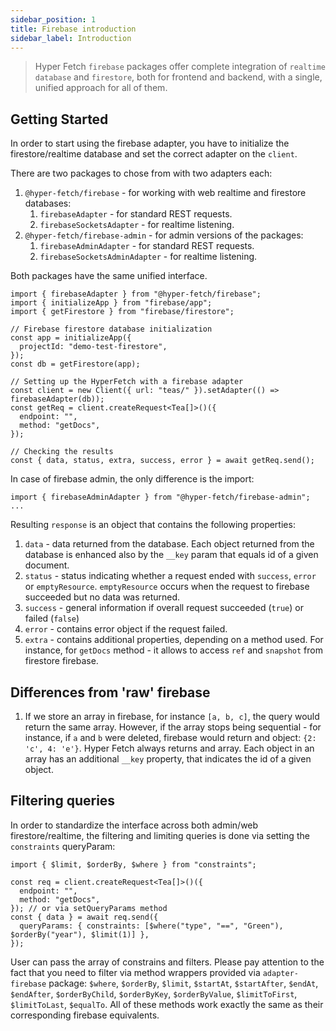 ```yaml
---
sidebar_position: 1
title: Firebase introduction
sidebar_label: Introduction
---
```


> Hyper Fetch `firebase` packages offer complete integration of `realtime database` and `firestore`, both for frontend
> and backend, with a single, unified approach for all of them.

## Getting Started

In order to start using the firebase adapter, you have to initialize the firestore/realtime database and set the correct
adapter on the `client`.

There are two packages to chose from with two adapters each:

1. `@hyper-fetch/firebase` - for working with web realtime and firestore databases:
   1. `firebaseAdapter` - for standard REST requests.
   2. `firebaseSocketsAdapter` - for realtime listening.
2. `@hyper-fetch/firebase-admin` - for admin versions of the packages:
   1. `firebaseAdminAdapter` - for standard REST requests.
   2. `firebaseSocketsAdminAdapter` - for realtime listening.

Both packages have the same unified interface.

```tsx
import { firebaseAdapter } from "@hyper-fetch/firebase";
import { initializeApp } from "firebase/app";
import { getFirestore } from "firebase/firestore";

// Firebase firestore database initialization
const app = initializeApp({
  projectId: "demo-test-firestore",
});
const db = getFirestore(app);

// Setting up the HyperFetch with a firebase adapter
const client = new Client({ url: "teas/" }).setAdapter(() => firebaseAdapter(db));
const getReq = client.createRequest<Tea[]>()({
  endpoint: "",
  method: "getDocs",
});

// Checking the results
const { data, status, extra, success, error } = await getReq.send();
```

In case of firebase admin, the only difference is the import:

```tsx
import { firebaseAdminAdapter } from "@hyper-fetch/firebase-admin";
...
```

Resulting `response` is an object that contains the following properties:

1. `data` - data returned from the database. Each object returned from the database is enhanced also by the `__key`
   param that equals id of a given document.
2. `status` - status indicating whether a request ended with `success`, `error` or `emptyResource`. `emptyResource`
   occurs when the request to firebase succeeded but no data was returned.
3. `success` - general information if overall request succeeded (`true`) or failed (`false`)
4. `error` - contains error object if the request failed.
5. `extra` - contains additional properties, depending on a method used. For instance, for `getDocs` method - it allows
   to access `ref` and `snapshot` from firestore firebase.

## Differences from 'raw' firebase

1. If we store an array in firebase, for instance `[a, b, c]`, the query would return the same array. However, if the
   array stops being sequential - for instance, if `a` and `b` were deleted, firebase would return and object:
   `{2: 'c', 4: 'e'}`. Hyper Fetch always returns and array. Each object in an array has an additional `__key` property,
   that indicates the id of a given object.

## Filtering queries

In order to standardize the interface across both admin/web firestore/realtime, the filtering and limiting queries is
done via setting the `constraints` queryParam:

```tsx
import { $limit, $orderBy, $where } from "constraints";

const req = client.createRequest<Tea[]>()({
  endpoint: "",
  method: "getDocs",
}); // or via setQueryParams method
const { data } = await req.send({
  queryParams: { constraints: [$where("type", "==", "Green"), $orderBy("year"), $limit(1)] },
});
```

User can pass the array of constrains and filters. Please pay attention to the fact that you need to filter via method
wrappers provided via `adapter-firebase` package: `$where`, `$orderBy`, `$limit`, `$startAt`, `$startAfter`, `$endAt`,
`$endAfter`, `$orderByChild`, `$orderByKey`, `$orderByValue`, `$limitToFirst`, `$limitToLast`, `$equalTo`. All of these
methods work exactly the same as their corresponding firebase equivalents.

